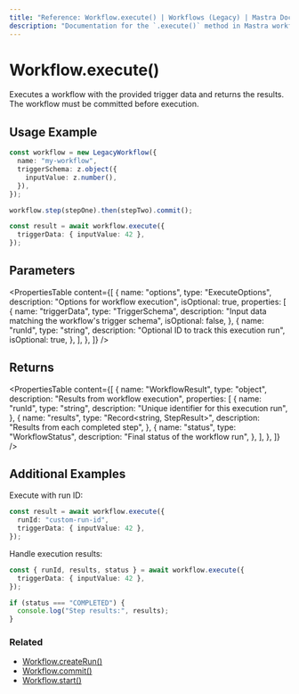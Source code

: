 ```yaml
---
title: "Reference: Workflow.execute() | Workflows (Legacy) | Mastra Docs"
description: "Documentation for the `.execute()` method in Mastra workflows, which runs workflow steps and returns results."
---
```


# Workflow.execute()

Executes a workflow with the provided trigger data and returns the results. The workflow must be committed before execution.

## Usage Example

```typescript
const workflow = new LegacyWorkflow({
  name: "my-workflow",
  triggerSchema: z.object({
    inputValue: z.number(),
  }),
});

workflow.step(stepOne).then(stepTwo).commit();

const result = await workflow.execute({
  triggerData: { inputValue: 42 },
});
```

## Parameters

<PropertiesTable
  content={[
    {
      name: "options",
      type: "ExecuteOptions",
      description: "Options for workflow execution",
      isOptional: true,
      properties: [
        {
          name: "triggerData",
          type: "TriggerSchema",
          description: "Input data matching the workflow's trigger schema",
          isOptional: false,
        },
        {
          name: "runId",
          type: "string",
          description: "Optional ID to track this execution run",
          isOptional: true,
        },
      ],
    },
  ]}
/>

## Returns

<PropertiesTable
  content={[
    {
      name: "WorkflowResult",
      type: "object",
      description: "Results from workflow execution",
      properties: [
        {
          name: "runId",
          type: "string",
          description: "Unique identifier for this execution run",
        },
        {
          name: "results",
          type: "Record<string, StepResult>",
          description: "Results from each completed step",
        },
        {
          name: "status",
          type: "WorkflowStatus",
          description: "Final status of the workflow run",
        },
      ],
    },
  ]}
/>

## Additional Examples

Execute with run ID:

```typescript
const result = await workflow.execute({
  runId: "custom-run-id",
  triggerData: { inputValue: 42 },
});
```

Handle execution results:

```typescript
const { runId, results, status } = await workflow.execute({
  triggerData: { inputValue: 42 },
});

if (status === "COMPLETED") {
  console.log("Step results:", results);
}
```

### Related

- [Workflow.createRun()](./createRun.mdx)
- [Workflow.commit()](./commit.mdx)
- [Workflow.start()](./start.mdx)